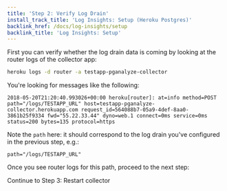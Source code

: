 ```yaml
---
title: 'Step 2: Verify Log Drain'
install_track_title: 'Log Insights: Setup (Heroku Postgres)'
backlink_href: /docs/log-insights/setup
backlink_title: 'Log Insights: Setup'
---
```


First you can verify whether the log drain data is coming by looking at the router
logs of the collector app:

```bash
heroku logs -d router -a testapp-pganalyze-collector
```

You're looking for messages like the following:

```
2018-05-20T21:20:40.993026+00:00 heroku[router]: at=info method=POST path="/logs/TESTAPP_URL" host=testapp-pganalyze-collector.herokuapp.com request_id=564088b7-05a9-4def-8aa0-3861b25f9334 fwd="55.22.33.44" dyno=web.1 connect=0ms service=0ms status=200 bytes=135 protocol=https
```

Note the `path` here: it should correspond to the log drain you've configured
in the previous step, e.g.:

```
path="/logs/TESTAPP_URL"
```

Once you see router logs for this path, proceed to the next step:

<Link className="btn btn-success" to="03_restart_collector">
  Continue to Step 3: Restart collector
</Link>

